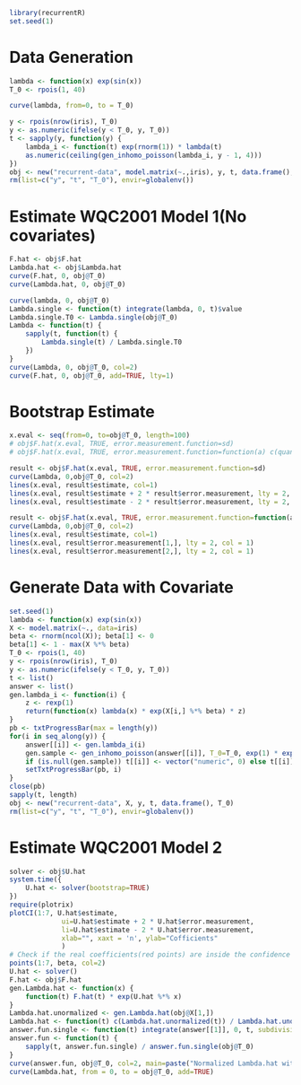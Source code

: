 ```r
library(recurrentR)
set.seed(1)
```

# Data Generation

```r
lambda <- function(x) exp(sin(x))
T_0 <- rpois(1, 40)

curve(lambda, from=0, to = T_0)

y <- rpois(nrow(iris), T_0)
y <- as.numeric(ifelse(y < T_0, y, T_0))
t <- sapply(y, function(y) {
	lambda_i <- function(t) exp(rnorm(1)) * lambda(t)
	as.numeric(ceiling(gen_inhomo_poisson(lambda_i, y - 1, 4)))
})
obj <- new("recurrent-data", model.matrix(~.,iris), y, t, data.frame(), T_0)
rm(list=c("y", "t", "T_0"), envir=globalenv())
```


# Estimate WQC2001 Model 1(No covariates)

```r
F.hat <- obj$F.hat
Lambda.hat <- obj$Lambda.hat
curve(F.hat, 0, obj@T_0)
curve(Lambda.hat, 0, obj@T_0)

curve(lambda, 0, obj@T_0)
Lambda.single <- function(t) integrate(lambda, 0, t)$value
Lambda.single.T0 <- Lambda.single(obj@T_0)
Lambda <- function(t) {
	sapply(t, function(t) {
		Lambda.single(t) / Lambda.single.T0
	})
}
curve(Lambda, 0, obj@T_0, col=2)
curve(F.hat, 0, obj@T_0, add=TRUE, lty=1)
```

# Bootstrap Estimate

```r
x.eval <- seq(from=0, to=obj@T_0, length=100)
# obj$F.hat(x.eval, TRUE, error.measurement.function=sd)
# obj$F.hat(x.eval, TRUE, error.measurement.function=function(a) c(quantile(a, 0.975), quantile(a, 0.025)))

result <- obj$F.hat(x.eval, TRUE, error.measurement.function=sd)
curve(Lambda, 0,obj@T_0, col=2)
lines(x.eval, result$estimate, col=1)
lines(x.eval, result$estimate + 2 * result$error.measurement, lty = 2, col = 1)
lines(x.eval, result$estimate - 2 * result$error.measurement, lty = 2, col = 1)

result <- obj$F.hat(x.eval, TRUE, error.measurement.function=function(a) c(quantile(a, 0.975), quantile(a, 0.025)))
curve(Lambda, 0,obj@T_0, col=2)
lines(x.eval, result$estimate, col=1)
lines(x.eval, result$error.measurement[1,], lty = 2, col = 1)
lines(x.eval, result$error.measurement[2,], lty = 2, col = 1)
```

# Generate Data with Covariate

```r
set.seed(1)
lambda <- function(x) exp(sin(x))
X <- model.matrix(~., data=iris)
beta <- rnorm(ncol(X)); beta[1] <- 0
beta[1] <- 1 - max(X %*% beta)
T_0 <- rpois(1, 40)
y <- rpois(nrow(iris), T_0)
y <- as.numeric(ifelse(y < T_0, y, T_0))
t <- list()
answer <- list()
gen.lambda_i <- function(i) {
	z <- rexp(1)
	return(function(x) lambda(x) * exp(X[i,] %*% beta) * z)
}
pb <- txtProgressBar(max = length(y))
for(i in seq_along(y)) {
	answer[[i]] <- gen.lambda_i(i)
	gen.sample <- gen_inhomo_poisson(answer[[i]], T_0=T_0, exp(1) * exp(X[i,] %*% beta))
	if (is.null(gen.sample)) t[[i]] <- vector("numeric", 0) else t[[i]] <- gen.sample
	setTxtProgressBar(pb, i)
}
close(pb)
sapply(t, length)
obj <- new("recurrent-data", X, y, t, data.frame(), T_0)
rm(list=c("y", "t", "T_0"), envir=globalenv())
```

# Estimate WQC2001 Model 2

```r
solver <- obj$U.hat
system.time({
	U.hat <- solver(bootstrap=TRUE)
})
require(plotrix)
plotCI(1:7, U.hat$estimate, 
			 ui=U.hat$estimate + 2 * U.hat$error.measurement, 
			 li=U.hat$estimate - 2 * U.hat$error.measurement,
			 xlab="", xaxt = 'n', ylab="Cofficients"
			 )
# Check if the real coefficients(red points) are inside the confidence intervals
points(1:7, beta, col=2)
U.hat <- solver()
F.hat <- obj$F.hat
gen.Lambda.hat <- function(x) {
	function(t) F.hat(t) * exp(U.hat %*% x)
}
Lambda.hat.unormalized <- gen.Lambda.hat(obj@X[1,])
Lambda.hat <- function(t) c(Lambda.hat.unormalized(t)) / Lambda.hat.unormalized(obj@T_0)
answer.fun.single <- function(t) integrate(answer[[1]], 0, t, subdivisions = ceiling(t * 100))$value
answer.fun <- function(t) {
	sapply(t, answer.fun.single) / answer.fun.single(obj@T_0)
}
curve(answer.fun, obj@T_0, col=2, main=paste("Normalized Lambda.hat with i =",i))
curve(Lambda.hat, from = 0, to = obj@T_0, add=TRUE)
```